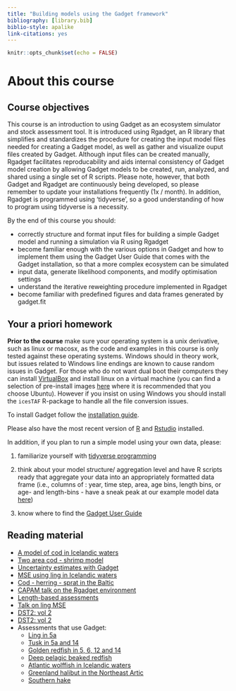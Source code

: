 ```yaml
---
title: "Building models using the Gadget framework"
bibliography: [library.bib]
biblio-style: apalike
link-citations: yes
---
```


```r
knitr::opts_chunk$set(echo = FALSE)
```

# About this course

## Course objectives

This course is an introduction to using Gadget as an ecosystem simulator 
and stock assessment tool. It is introduced using Rgadget, an R library 
that simplifies and standardizes the procedure for creating the input model 
files needed for creating a Gadget model, as well as gather and visualize 
ouput files created by Gadget. Although input files can be created manually,
Rgadget facilitates reproducability and aids internal consistency of Gadget 
model creation by allowing Gadget models to be created, run, analyzed, and 
shared using a single set of R scripts. Please note, however, that both
Gadget and Rgadget are continuously being developed, so please remember to
update your installations frequently (1x / month). In addition, Rgadget is 
programmed using 'tidyverse', so a good understanding of how to program using 
tidyverse is a necessity. 

By the end of this course you should:

* correctly structure and format input files for building a simple Gadget
model and running a simulation via R using Rgadget
* become familiar enough with the various options in Gadget and how to implement
them using the Gadget User Guide that comes with the Gadget installation,
so that a more complex ecosystem can be simulated
* input data, generate likelihood components, and modify optimisation settings 
* understand the iterative reweighting procedure implemented in Rgadget
* become familiar with predefined figures and data frames generated by gadget.fit

## Your a priori homework

**Prior to the course** make sure your operating system is a unix derivative, 
such as linux or macosx, as the code and examples in this course is only tested 
against these operating systems. Windows should in theory work, but issues related 
to Windows line endings are known to cause random issues in Gadget. For those who do 
not want dual boot their computers they can install [VirtualBox](https://www.virtualbox.org/) 
and install linux on a virtual machine (you can find a selection of pre-install images 
[here](https://www.osboxes.org/virtualbox-images/) where it is recommended that you choose Ubuntu). 
However if you insist on using Windows you should install the `icesTAF` R-package to handle all the file conversion issues.  

To install Gadget follow the [installation guide](installing-gadget-from-source.html). 

Please also have the most recent version of [R](https://cran.r-project.org/) and [Rstudio](https://www.rstudio.com/) installed.

In addition, if you plan to run a simple model using your own data, please:

1. familiarize yourself with [tidyverse programming](introduction-to-tidyverse.html)

2. think about your model structure/ aggregation level and have R scripts ready that 
aggregate your data into an appropriately formatted data frame (i.e., columns of :
year, time step, area, age bins, length bins, or age- and length-bins - have a sneak
peak at our example model data [here](https://heima.hafro.is/~bthe/data_provided.zip))

3. know where to find the [Gadget User Guide](https://hafro.github.io/gadget2/userguide/chap-stock.html#sec:stockgrowth)


## Reading material

* [A model of cod in Icelandic waters](docs/ajms.pdf)
* [Two area cod - shrimp model](http://raunvisindastofnun.hi.is/sites/raunvisindastofnun.hi.is/files/rh-03-2011.pdf)
* [Uncertainty estimates with Gadget](docs/TAMS_Elvarsson.pdf)
* [MSE using ling in Icelandic waters](docs/elvarsson2018ling.pdf)
* [Cod - herring - sprat in the Baltic](docs/Kulatska_baltic_2018.pdf)
* [CAPAM talk on the Rgadget environment](http://capamresearch.org/sites/default/files/gadget_pre_Bjarki.pdf)
* [Length-based assessments](docs/lba.pdf)
* [Talk on ling MSE](docs/ling_pre.pdf)
* [DST2: vol 2](https://www.hafogvatn.is/static/research/files/fjolrit-118.pdf)
* [DST2: vol 2](https://www.hafogvatn.is/static/research/files/fjolrit-119.pdf)
* Assessments that use Gadget:
  + [Ling in 5a](http://www.ices.dk/sites/pub/Publication%20Reports/Stock%20Annexes/2017/lin.27.5a_SA.pdf)
  + [Tusk in 5a and 14](http://www.ices.dk/sites/pub/Publication%20Reports/Stock%20Annexes/2017/lin.27.5a_SA.pdf)
  + [Golden redfish in 5, 6, 12 and 14](http://ices.dk/sites/pub/Publication%20Reports/Stock%20Annexes/2015/smr-5614_SA.pdf)
  + [Deep pelagic beaked redfish](http://ices.dk/sites/pub/Publication%20Reports/Stock%20Annexes/2015/smn-dp_SA.pdf) 
  + [Atlantic wolffish in Icelandic waters](https://www.hafogvatn.is/static/extras/images/09-AtlanticWolffish_TR%20(1)1141513.pdf)
  + [Greenland halibut in the Northeast Artic](http://ices.dk/sites/pub/Publication%20Reports/Stock%20Annexes/2015/ghl-arct_SA.pdf)
  + [Southern hake](http://www.ices.dk/sites/pub/Publication%20Reports/Stock%20Annexes/2017/hke-soth_SA.pdf)
 
